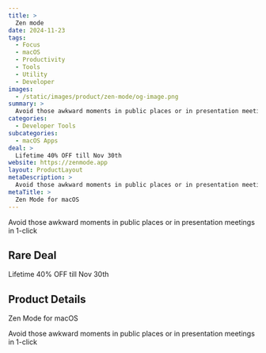 ```yaml
---
title: >
  Zen mode
date: 2024-11-23
tags:
  - Focus
  - macOS
  - Productivity
  - Tools
  - Utility
  - Developer
images:
  - /static/images/product/zen-mode/og-image.png
summary: >
  Avoid those awkward moments in public places or in presentation meetings in 1-click
categories:
  - Developer Tools
subcategories:
  - macOS Apps
deal: >
  Lifetime 40% OFF till Nov 30th
website: https://zenmode.app
layout: ProductLayout
metaDescription: >
  Avoid those awkward moments in public places or in presentation meetings in 1-click
metaTitle: >
  Zen Mode for macOS
---
```

Avoid those awkward moments in public places or in presentation meetings in 1-click

## Rare Deal

Lifetime 40% OFF till Nov 30th

## Product Details
Zen Mode for macOS

Avoid those awkward moments in public places or in presentation meetings in 1-click
